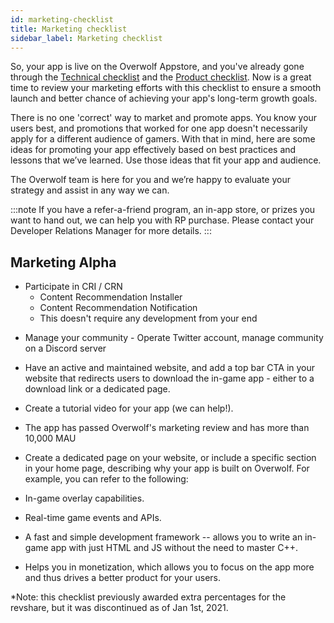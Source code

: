 ```yaml
---
id: marketing-checklist
title: Marketing checklist
sidebar_label: Marketing checklist
---
```


So, your app is live on the Overwolf Appstore, and you've already gone through the [Technical checklist](https://overwolf.github.io/docs/start/technical-checklist) and the [Product checklist](https://overwolf.github.io/docs/start/product-checklist). Now is a great time to review your marketing efforts with this checklist to ensure a smooth launch and better chance of achieving your app's long-term growth goals.

There is no one 'correct' way to market and promote apps. You know your users best, and promotions that worked for one app doesn't necessarily apply for a different audience of gamers. With that in mind, here are some ideas for promoting your app effectively based on best practices and lessons that we’ve learned. Use those ideas that fit your app and audience.

The Overwolf team is here for you and we’re happy to evaluate your strategy and assist in any way we can.

:::note
If you have a refer-a-friend program, an in-app store, or prizes you want to hand out, we can help you with RP purchase. Please contact your Developer Relations Manager for more details.
:::

## Marketing Alpha 
* Participate in CRI / CRN
   *  Content Recommendation Installer
   *  Content Recommendation Notification
   *  This doesn't require any development from your end

-   Manage your community - Operate Twitter account, manage community on a Discord server

-   Have an active and maintained website, and add a top bar CTA in your website that redirects users to download the in-game app - either to a download link or a dedicated page.

-   Create a tutorial video for your app (we can help!).

-   The app has passed Overwolf's marketing review and has more than 10,000 MAU

-   Create a dedicated page on your website, or include a specific section in your home page, describing why your app is built on Overwolf. For example, you can refer to the following:
  *   In-game overlay capabilities.

  *   Real-time game events and APIs.

  *   A fast and simple development framework -- allows you to write an in-game app with just HTML and JS without the need to master C++.

  *   Helps you in monetization, which allows you to focus on the app more and thus drives a better product for your users.
  
*Note: this checklist previously awarded extra percentages for the revshare, but it was discontinued as of Jan 1st, 2021.

